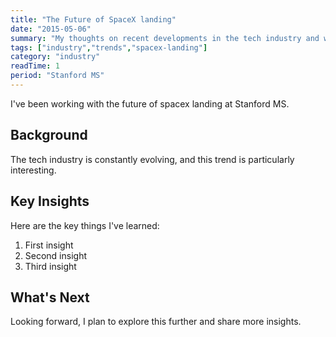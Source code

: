 ```yaml
---
title: "The Future of SpaceX landing"
date: "2015-05-06"
summary: "My thoughts on recent developments in the tech industry and what they mean for developers."
tags: ["industry","trends","spacex-landing"]
category: "industry"
readTime: 1
period: "Stanford MS"
---
```


I've been working with the future of spacex landing at Stanford MS.

## Background

The tech industry is constantly evolving, and this trend is particularly interesting.

## Key Insights

Here are the key things I've learned:

1. First insight
2. Second insight
3. Third insight

## What's Next

Looking forward, I plan to explore this further and share more insights.


